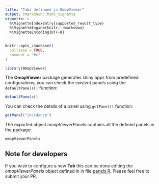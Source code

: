 ```yaml
---
title: "Tabs definned in OmopViewer"
output: rmarkdown::html_vignette
vignette: >
  %\VignetteIndexEntry{supported_result_type}
  %\VignetteEngine{knitr::rmarkdown}
  %\VignetteEncoding{UTF-8}
---
```


```r
knitr::opts_chunk$set(
  collapse = TRUE,
  comment = "#>"
)
```

```r
library(OmopViewer)
```

The **OmopViewer** package generates shiny apps from predefined configurations, you can check the existent panels using the `defaultPanels()` function:

```r
defaultPanels()
```

You can check the details of a panel using `getPanel()` function:

```r
getPanel("incidence")
```

The exported object *omopViewerPanels* contains all the defined panels in the package:

```r
omopViewerPanels
```

## Note for developers

If you wish to configure a new **Tab** this can be done editing the *omopViewerPanels* object defined in in file [panels.R](https://github.com/OHDSI/omopViewer/blob/main/data-raw/panels.R). Please feel free to submit your PR.
